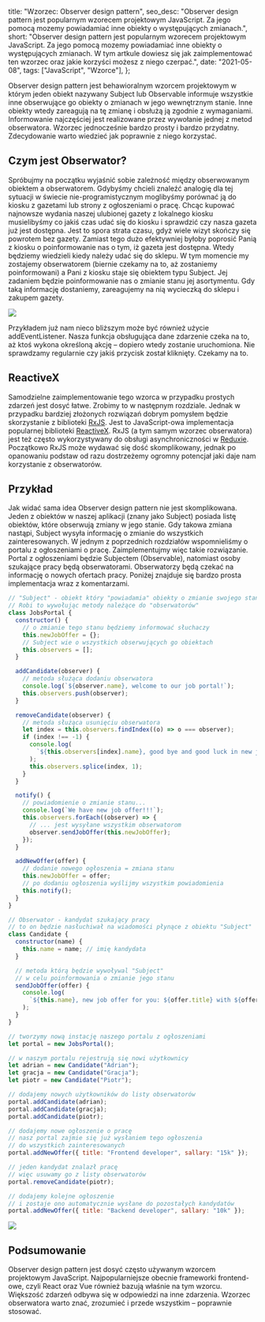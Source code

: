   title: "Wzorzec: Observer design pattern",
  seo_desc:
    "Observer design pattern jest popularnym wzorecem projektowym JavaScript. Za jego pomocą mozemy powiadamiać inne obiekty o występujących zmianach.",
  short:
    "Observer design pattern jest popularnym wzorecem projektowym JavaScript. Za jego pomocą mozemy powiadamiać inne obiekty o występujących zmianach. W tym artkule dowiesz się jak zaimplementować ten wzorzec oraz jakie korzyści możesz z niego czerpać.",
  date: "2021-05-08",
  tags: ["JavaScript", "Wzorce"],
};

Observer design pattern jest behawioralnym wzorcem projektowym w którym jeden obiekt nazywany Subject lub Observable informuje wszystkie inne obserwujące go obiekty o zmianach w jego wewnętrznym stanie. Inne obiekty wtedy zareagują na tę zmianę i obsłużą ją zgodnie z wymaganiami. Informowanie najczęściej jest realizowane przez wywołanie jednej z metod obserwatora. Wzorzec jednocześnie bardzo prosty i bardzo przydatny. Zdecydowanie warto wiedzieć jak poprawnie z niego korzystać.

## Czym jest Obserwator?

Spróbujmy na początku wyjaśnić sobie zależność między obserwowanym obiektem a obserwatorem. Gdybyśmy chcieli znaleźć analogię dla tej sytuacji w świecie nie-programistycznym moglibyśmy porównać ją do kiosku z gazetami lub strony z ogłoszeniami o pracę. Chcąc kupować najnowsze wydania naszej ulubionej gazety z lokalnego kiosku musielibyśmy co jakiś czas udać się do kiosku i sprawdzić czy nasza gazeta już jest dostępna. Jest to spora strata czasu, gdyż wiele wizyt skończy się powrotem bez gazety. Zamiast tego dużo efektywniej byłoby poprosić Panią z kiosku o poinformowanie nas o tym, iż gazeta jest dostępna. Wtedy będziemy wiedzieli kiedy należy udać się do sklepu. W tym momencie my zostajemy obserwatorem (biernie czekamy na to, aż zostaniemy poinformowani) a Pani z kiosku staje się obiektem typu Subject. Jej zadaniem będzie poinformowanie nas o zmianie stanu jej asortymentu. Gdy taką informację dostaniemy, zareagujemy na nią wycieczką do sklepu i zakupem gazety.

<img src="/blog/observer-design-pattern/monkey.gif" />

Przykładem już nam nieco bliższym może być również użycie addEventListener. Nasza funkcja obsługująca dane zdarzenie czeka na to, aż ktoś wykona określoną akcję – dopiero wtedy zostanie uruchomiona. Nie sprawdzamy regularnie czy jakiś przycisk został kliknięty. Czekamy na to.

## ReactiveX

Samodzielne zaimplementowanie tego wzorca w przypadku prostych zdarzeń jest dosyć łatwe. Zrobimy to w następnym rozdziale. Jednak w przypadku bardziej złożonych rozwiązań dobrym pomysłem będzie skorzystanie z biblioteki [RxJS](https://rxjs-dev.firebaseapp.com/). Jest to JavaScript-owa implementacja popularnej biblioteki [ReactiveX](https://reactivex.io/). RxJS (a tym samym wzorzec obserwatora) jest też często wykorzystywany do obsługi asynchroniczności w [Reduxie](https://redux-observable.js.org/). Początkowo RxJS może wydawać się dość skomplikowany, jednak po opanowaniu podstaw od razu dostrzeżemy ogromny potencjał jaki daje nam korzystanie z obserwatorów.

## Przykład

Jak widać sama idea Observer design pattern nie jest skomplikowana. Jeden z obiektów w naszej aplikacji (znany jako Subject) posiada listę obiektów, które obserwują zmiany w jego stanie. Gdy takowa zmiana nastąpi, Subject wysyła informację o zmianie do wszystkich zainteresowanych. W jednym z poprzednich rozdziałów wspomnieliśmy o portalu z ogłoszeniami o pracę. Zaimplementujmy więc takie rozwiązanie. Portal z ogłoszeniami będzie Subjectem (Observable), natomiast osoby szukające pracy będą obserwatorami. Obserwatorzy będą czekać na informację o nowych ofertach pracy. Poniżej znajduje się bardzo prosta implementacja wraz z komentarzami.

```js
// "Subject" - obiekt który "powiadamia" obiekty o zmianie swojego stanu.
// Robi to wywołując metody należące do "obserwatorów"
class JobsPortal {
  constructor() {
    // o zmianie tego stanu będziemy informować słuchaczy
    this.newJobOffer = {};
    // Subject wie o wszystkich obserwujących go obiektach
    this.observers = [];
  }

  addCandidate(observer) {
    // metoda służąca dodaniu obserwatora
    console.log(`${observer.name}, welcome to our job portal!`);
    this.observers.push(observer);
  }

  removeCandidate(observer) {
    // metoda służąca usunięciu obserwatora
    let index = this.observers.findIndex((o) => o === observer);
    if (index !== -1) {
      console.log(
        `${this.observers[index].name}, good bye and good luck in new job!`
      );
      this.observers.splice(index, 1);
    }
  }

  notify() {
    // powiadomienie o zmianie stanu...
    console.log(`We have new job offer!!!`);
    this.observers.forEach((observer) => {
      // ... jest wysyłane wszystkim obserwatorom
      observer.sendJobOffer(this.newJobOffer);
    });
  }

  addNewOffer(offer) {
    // dodanie nowego ogłoszenia = zmiana stanu
    this.newJobOffer = offer;
    // po dodaniu ogłoszenia wyślijmy wszystkim powiadomienia
    this.notify();
  }
}

// Obserwator - kandydat szukający pracy
// to on będzie nasłuchiwał na wiadomości płynące z obiektu "Subject"
class Candidate {
  constructor(name) {
    this.name = name; // imię kandydata
  }

  // metoda którą będzie wywoływal "Subject"
  // w celu poinformowania o zmianie jego stanu
  sendJobOffer(offer) {
    console.log(
      `${this.name}, new job offer for you: ${offer.title} with ${offer.sallary} PLN sallary`
    );
  }
}

// tworzymy nową instację naszego portalu z ogłoszeniami
let portal = new JobsPortal();

// w naszym portalu rejestrują się nowi użytkownicy
let adrian = new Candidate("Adrian");
let gracja = new Candidate("Gracja");
let piotr = new Candidate("Piotr");

// dodajemy nowych użytkowników do listy obserwatorów
portal.addCandidate(adrian);
portal.addCandidate(gracja);
portal.addCandidate(piotr);

// dodajemy nowe ogłoszenie o pracę
// nasz portal zajmie się już wysłaniem tego ogłoszenia
// do wszystkich zainteresowanych
portal.addNewOffer({ title: "Frontend developer", sallary: "15k" });

// jeden kandydat znalazł pracę
// więc usuwamy go z listy obserwatorów
portal.removeCandidate(piotr);

// dodajemy kolejne ogłoszenie
// i zostaje ono automatycznie wysłane do pozostałych kandydatów
portal.addNewOffer({ title: "Backend developer", sallary: "10k" });
```

<img src="/blog/observer-design-pattern/logi.webp" />

## Podsumowanie

Observer design pattern jest dosyć często używanym wzorcem projektowym JavaScript. Najpopularniejsze obecnie frameworki frontend-owe, czyli React oraz Vue również bazują właśnie na tym wzorcu. Większość zdarzeń odbywa się w odpowiedzi na inne zdarzenia. Wzorzec obserwatora warto znać, zrozumieć i przede wszystkim – poprawnie stosować.
